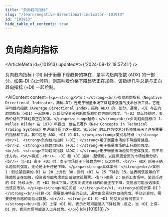 ```yaml
---
title: "负向趋向指标"
slug: "/learn/negative-directional-indicator--101913"
id: "101913"
hide_table_of_contents: true
---
```



# 负向趋向指标

<ArticleMeta id={101913} updatedAt={'2024-09-12 18:57:41'} />
<div className='border-solid border-b border-t-0 my-4 border-[var(--ifm-color-gray-300)]' />

负向趋向指标 (-DI) 用于衡量下降趋势的存在，是平均趋向指数 (ADX) 的一部分。如果-DI 向上倾斜，则意味着价格下降趋势正在加强。该指标几乎总是与正向趋向指标 (+DI) 一起绘制。

<AIContent content={`<p><strong>定义：</strong><br/>负向趋向指标（Negative Directional Indicator，简称-DI）是用于衡量市场下降趋势强度的技术分析工具。它是平均趋向指数（Average Directional Index，简称 ADX）的一部分。通常，-DI 与正向趋向指标（+DI）一起使用，以帮助投资者判断市场趋势的方向和强度。当-DI 向上倾斜时，表示价格的下降趋势正在加强。</p><p><strong>起源：</strong><br/>负向趋向指标由 J. Welles Wilder 在 1978 年提出，他在其著作《New Concepts in Technical Trading Systems》中详细介绍了这一概念。Wilder 的工作为技术分析领域带来了许多重要的指标和工具，其中包括 ADX、+DI 和-DI。</p><p><strong>类别与特点：</strong><br/>1. <strong>负向趋向指标（-DI）：</strong>用于衡量市场的下降趋势强度。<br/>2. <strong>正向趋向指标（+DI）：</strong>用于衡量市场的上升趋势强度。<br/>3. <strong>平均趋向指数（ADX）：</strong>用于衡量市场趋势的整体强度，而不考虑方向。<br/>特点：<br/>- -DI 和 +DI 通常一起使用，以提供更全面的市场趋势分析。<br/>- 当-DI 高于 +DI 时，表示市场处于下降趋势中；反之亦然。<br/>- ADX 则用于确认趋势的强度，无论是上升还是下降。</p><p><strong>具体案例：</strong><br/>案例 1：假设某股票的-DI 从 20 上升到 30，同时 +DI 从 25 下降到 15。这表明该股票的下降趋势正在加强，投资者可能考虑卖出或做空该股票。<br/>案例 2：在外汇市场中，某货币对的-DI 持续上升，而 +DI 持续下降，这表明该货币对的价值正在下降，交易者可能会选择卖出该货币对。</p><p><strong>常见问题：</strong><br/>1. <strong>如何计算-DI？</strong><br/>计算-DI 需要使用特定的公式，通常由交易软件自动完成。手动计算时，需要使用价格的高低点数据。<br/>2. <strong>-DI 和 +DI 的交叉点有何意义？</strong><br/>当-DI 上穿 +DI 时，表示市场可能进入下降趋势；反之，当 +DI 上穿-DI 时，表示市场可能进入上升趋势。</p>`} id={101913} />

